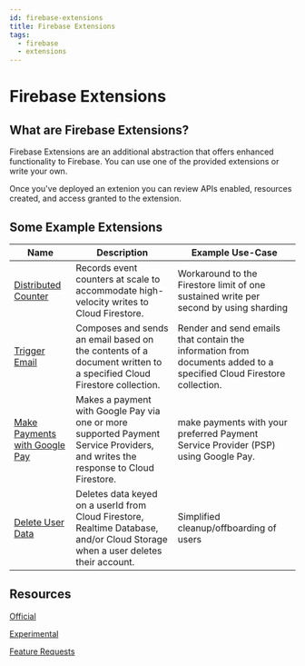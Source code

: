 ```yaml
---
id: firebase-extensions
title: Firebase Extensions
tags:
  - firebase
  - extensions
---
```


# Firebase Extensions

## What are Firebase Extensions?

Firebase Extensions are an additional abstraction that offers enhanced functionality to Firebase. You can use one of the provided extensions or write your own.

Once you've deployed an extenion you can review APIs enabled, resources created, and access granted to the extension.

## Some Example Extensions

| Name      | Description | Example Use-Case |
| ----------- | ----------- |  -------- | 
| [Distributed Counter](https://firebase.google.com/products/extensions/firebase-firestore-counter)      | Records event counters at scale to accommodate high-velocity writes to Cloud Firestore. | Workaround to the Firestore limit of one sustained write per second by using sharding |
| [Trigger Email](https://firebase.google.com/products/extensions/firebase-firestore-send-email)   | Composes and sends an email based on the contents of a document written to a specified Cloud Firestore collection. | Render and send emails that contain the information from documents added to a specified Cloud Firestore collection. |
| [Make Payments with Google Pay](https://firebase.google.com/products/extensions/google-pay-make-payment) | Makes a payment with Google Pay via one or more supported Payment Service Providers, and writes the response to Cloud Firestore. | make payments with your preferred Payment Service Provider (PSP) using Google Pay. |
| [Delete User Data](https://firebase.google.com/products/extensions/firebase-delete-user-data) | Deletes data keyed on a userId from Cloud Firestore, Realtime Database, and/or Cloud Storage when a user deletes their account. | Simplified cleanup/offboarding of users |

## Resources

[Official](https://firebase.google.com/products/extensions#explore)

[Experimental](https://github.com/FirebaseExtended/experimental-extensions)

[Feature Requests](https://firebase.google.com/support/troubleshooter/report/features)
